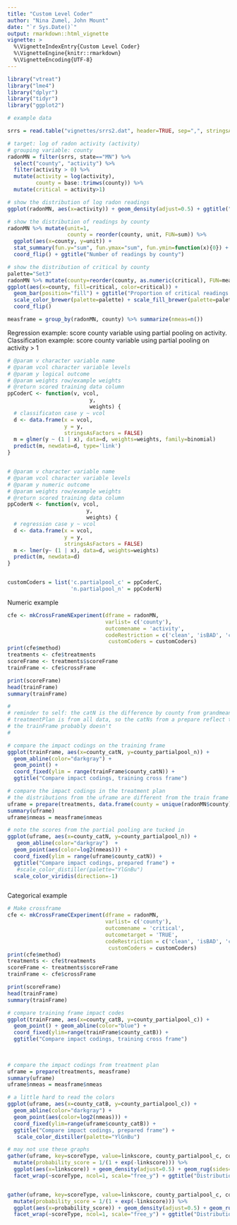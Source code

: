 ```yaml
---
title: "Custom Level Coder"
author: "Nina Zumel, John Mount"
date: "`r Sys.Date()`"
output: rmarkdown::html_vignette
vignette: >
  %\VignetteIndexEntry{Custom Level Coder}
  %\VignetteEngine{knitr::rmarkdown}
  %\VignetteEncoding{UTF-8}
---
```


```r
library("vtreat")
library("lme4")
library("dplyr")
library("tidyr")
library("ggplot2")

# example data

srrs = read.table("vignettes/srrs2.dat", header=TRUE, sep=",", stringsAsFactor=FALSE)

# target: log of radon activity (activity)
# grouping variable: county
radonMN = filter(srrs, state=="MN") %>%
  select("county", "activity") %>%
  filter(activity > 0) %>% 
  mutate(activity = log(activity),
         county = base::trimws(county)) %>%
  mutate(critical = activity>1)

# show the distribution of log radon readings
ggplot(radonMN, aes(x=activity)) + geom_density(adjust=0.5) + ggtitle("Distribution of log radon activity")

# show the distribution of readings by county
radonMN %>% mutate(unit=1,
                   county = reorder(county, unit, FUN=sum)) %>%
  ggplot(aes(x=county, y=unit)) + 
  stat_summary(fun.y="sum", fun.ymax="sum", fun.ymin=function(x){0}) +
  coord_flip() + ggtitle("Number of readings by county")

# show the distribution of critical by county
palette="Set3"
radonMN %>% mutate(county=reorder(county, as.numeric(critical), FUN=mean)) %>%
ggplot(aes(x=county, fill=critical, color=critical)) + 
  geom_bar(position="fill") + ggtitle("Proportion of critical readings by county") + 
  scale_color_brewer(palette=palette) + scale_fill_brewer(palette=palette) + 
  coord_flip()

measframe = group_by(radonMN, county) %>% summarize(nmeas=n())

```

Regression example: score county variable using partial pooling on activity.
Classification example: score county variable using partial pooling on activity > 1
```r
# @param v character variable name
# @param vcol character variable levels
# @param y logical outcome
# @param weights row/example weights
# @return scored training data column
ppCoderC <- function(v, vcol, 
                          y, 
                          weights) {
  # classificaton case y ~ vcol
  d <- data.frame(x = vcol,
                  y = y,
                  stringsAsFactors = FALSE)
  m = glmer(y ~ (1 | x), data=d, weights=weights, family=binomial)
  predict(m, newdata=d, type='link')
}


# @param v character variable name
# @param vcol character variable levels
# @param y numeric outcome
# @param weights row/example weights
# @return scored training data column
ppCoderN <- function(v, vcol, 
                         y, 
                         weights) {
  # regression case y ~ vcol
  d <- data.frame(x = vcol,
                  y = y,
                  stringsAsFactors = FALSE)
  m <- lmer(y~ (1 | x), data=d, weights=weights)
  predict(m, newdata=d)
}


customCoders = list('c.partialpool_c' = ppCoderC,
                    'n.partialpool_n' = ppCoderN)
```


Numeric example
```r

cfe <- mkCrossFrameNExperiment(dframe = radonMN, 
                               varlist= c('county'),
                               outcomename = 'activity',
                               codeRestriction = c('clean', 'isBAD', 'catN'),
                                customCoders = customCoders)
print(cfe$method)
treatments <- cfe$treatments
scoreFrame <- treatments$scoreFrame
trainFrame <- cfe$crossFrame

print(scoreFrame)
head(trainFrame)
summary(trainFrame)

#
# reminder to self: the catN is the difference by county from grandmean
# treatmentPlan is from all data, so the catNs from a prepare reflect this exactly.
# the trainFrame probably doesn't
#

# compare the impact codings on the training frame
ggplot(trainFrame, aes(x=county_catN, y=county_partialpool_n)) +
  geom_abline(color="darkgray") + 
  geom_point() +
  coord_fixed(ylim = range(trainFrame$county_catN)) + 
  ggtitle("Compare impact codings, training cross frame")

# compare the impact codings in the treatment plan
# the distributions from the uframe are different from the train frame
uframe = prepare(treatments, data.frame(county = unique(radonMN$county), stringsAsFactors=FALSE))
summary(uframe)
uframe$nmeas = measframe$nmeas

# note the scores from the partial pooling are tucked in
ggplot(uframe, aes(x=county_catN, y=county_partialpool_n)) + 
   geom_abline(color="darkgray")  +
  geom_point(aes(color=log2(nmeas))) +
  coord_fixed(ylim = range(uframe$county_catN)) + 
  ggtitle("Compare impact codings, prepared frame") + 
   #scale_color_distiller(palette="YlGnBu")
  scale_color_viridis(direction=-1)



```

Categorical example
```r
# Make crossframe
cfe <- mkCrossFrameCExperiment(dframe = radonMN, 
                               varlist= c('county'),
                               outcomename = 'critical',
                               outcometarget = 'TRUE',
                               codeRestriction = c('clean', 'isBAD', 'catB'),
                                customCoders = customCoders)
print(cfe$method)
treatments <- cfe$treatments
scoreFrame <- treatments$scoreFrame
trainFrame <- cfe$crossFrame

print(scoreFrame)
head(trainFrame)
summary(trainFrame)

# compare training frame impact codes
ggplot(trainFrame, aes(x=county_catB, y=county_partialpool_c)) + 
  geom_point() + geom_abline(color="blue") + 
  coord_fixed(ylim=range(trainFrame$county_catB)) +
  ggtitle("Compare impact codings, training cross frame") 
 
    

# compare the impact codings from treatment plan
uframe = prepare(treatments, measframe)
summary(uframe)
uframe$nmeas = measframe$nmeas

# a little hard to read the colors
ggplot(uframe, aes(x=county_catB, y=county_partialpool_c)) + 
  geom_abline(color="darkgray") + 
  geom_point(aes(color=log2(nmeas))) + 
  coord_fixed(ylim=range(uframe$county_catB)) + 
  ggtitle("Compare impact codings, prepared frame") + 
   scale_color_distiller(palette="YlGnBu")

# may not use these graphs
gather(uframe, key=scoreType, value=linkscore, county_partialpool_c, county_catB) %>%
  mutate(probability_score = 1/(1 + exp(-linkscore))) %>%
  ggplot(aes(x=linkscore)) + geom_density(adjust=0.5) + geom_rug(sides="b") + 
  facet_wrap(~scoreType, ncol=1, scale="free_y") + ggtitle("Distribution of link scores")


gather(uframe, key=scoreType, value=linkscore, county_partialpool_c, county_catB) %>%
  mutate(probability_score = 1/(1 + exp(-linkscore))) %>%
  ggplot(aes(x=probability_score)) + geom_density(adjust=0.5) + geom_rug(sides="b") + 
  facet_wrap(~scoreType, ncol=1, scale="free_y") + ggtitle("Distribution of probability scores")
```


